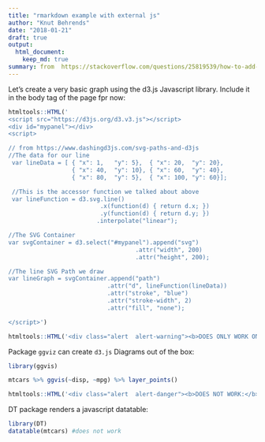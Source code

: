 ```yaml
---
title: "rmarkdown example with external js"
author: "Knut Behrends"
date: "2018-01-21"
draft: true
output:
  html_document:
    keep_md: true
summary: from  https://stackoverflow.com/questions/25819539/how-to-add-an-interactive-visualization-to-r-markdown      
---
```


Let's create a very basic graph using the d3.js Javascript library. Include it in the body tag of the page fpr now:

```r
htmltools::HTML('
<script src="https://d3js.org/d3.v3.js"></script>
<div id="mypanel"></div>
<script>

// from https://www.dashingd3js.com/svg-paths-and-d3js
//The data for our line
 var lineData = [ { "x": 1,   "y": 5},  { "x": 20,  "y": 20},
                  { "x": 40,  "y": 10}, { "x": 60,  "y": 40},
                  { "x": 80,  "y": 5},  { "x": 100, "y": 60}];

 //This is the accessor function we talked about above
 var lineFunction = d3.svg.line()
                          .x(function(d) { return d.x; })
                          .y(function(d) { return d.y; })
                         .interpolate("linear");

//The SVG Container
var svgContainer = d3.select("#mypanel").append("svg")
                                    .attr("width", 200)
                                    .attr("height", 200);

//The line SVG Path we draw
var lineGraph = svgContainer.append("path")
                            .attr("d", lineFunction(lineData))
                            .attr("stroke", "blue")
                            .attr("stroke-width", 2)
                            .attr("fill", "none");

</script>')

```

```r
htmltools::HTML('<div class="alert  alert-warning"><b>DOES ONLY WORK ON CHROME:</b></div>')
``` 

Package `ggviz` can create `d3.js` Diagrams out of the box:

```r
library(ggvis)

mtcars %>% ggvis(~disp, ~mpg) %>% layer_points()
```


```r
htmltools::HTML('<div class="alert  alert-danger"><b>DOES NOT WORK:</b></div>')
``` 
DT package renders a javascript datatable:


```r
library(DT)
datatable(mtcars) #does not work
```

